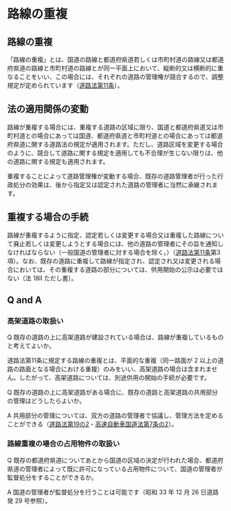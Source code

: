 

# 路線の重複



## 路線の重複



「路線の重複」とは、国道の路線と都道府県道若しくは市町村道の路線又は都道府県道の路線と市町村道の路線とが同一平面上において、縦断的又は横断的に重なることをいい、この場合には、それぞれの道路の管理権が競合するので、調整規定が定められています（[道路法第11条](https://elaws.e-gov.go.jp/document?lawid=327AC1000000180#Mp-At_11)）。


## 法の適用関係の変動



路線が重複する場合には、重複する道路の区域に限り、国道と都道府県道又は市町村道との場合にあっては国道、都道府県道と市町村道との場合にあっては都道府県道に関する道路法の規定が適用されます。ただし、道路区域を変更する場合のように、競合して道路に関する規定を適用しても不合理が生じない限りは、他の道路に関する規定も適用されます。


重複することによって道路管理権が変動する場合、既存の道路管理者が行った行政処分の効果は、後から指定又は認定された道路の管理者に当然に承継されます。


## 重複する場合の手続



路線が重複するように指定、認定若しくは変更する場合又は重複した路線について廃止若しくは変更しようとする場合には、他の道路の管理者にその旨を通知しなければならない（一般国道の管理者に対する場合を除く。）（[道路法第11条](https://elaws.e-gov.go.jp/document?lawid=327AC1000000180#Mp-At_11)第3項）。なお、既存の道路に重複して路線が指定され、認定され又は変更される場合においては、その重複する道路の部分については、供用開始の公示は必要ではない（法 18Ⅱ ただし書）。


## Q and A



### 高架道路の取扱い



Q 既存の道路の上に高架道路が建設されている場合は、路線が重複しているものと考えてよいか。



道路法第11条に規定する路線の重複とは、平面的な重複（同一路面が 2 以上の道路の路面となる場合における重複）のみをいい、高架道路の場合は含まれません。したがって、高架道路については、別途供用の開始の手続が必要です。


Q 既存の道路の上に高架道路がある場合に、既存の道路と高架道路の共用部分の管理はどうしたらよいか。



A 共用部分の管理については、双方の道路の管理者で協議し、管理方法を定めることができる（[道路法第19の2](https://elaws.e-gov.go.jp/document?lawid=327AC1000000180#Mp-At_19_2)・[高速自動車国道法第7条の2](https://elaws.e-gov.go.jp/document?lawid=332AC0000000079#Mp-At_7_2)）。


### 路線重複の場合の占用物件の取扱い



Q 既存の都道府県道についてあとから国道の区域の決定が行われた場合、都道府県道の管理者によって既に許可になっている占用物件について、国道の管理者が監督処分をすることができるか。



A 国道の管理者が監督処分を行うことは可能です（昭和 33 年 12 月 26 日道路発 29 号参照）。